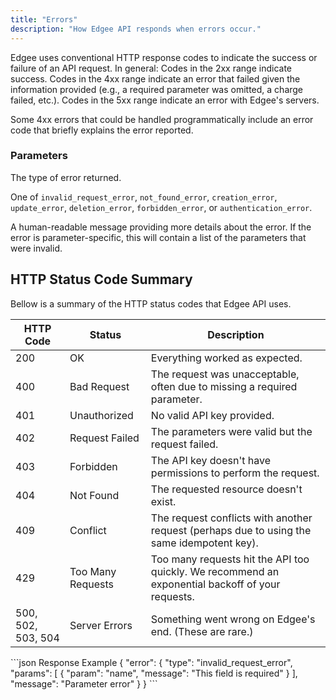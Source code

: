 ```yaml
---
title: "Errors"
description: "How Edgee API responds when errors occur."
---
```


Edgee uses conventional HTTP response codes to indicate the success or failure of an API request. 
In general: Codes in the 2xx range indicate success. 
Codes in the 4xx range indicate an error that failed given the information provided (e.g., a required parameter 
was omitted, a charge failed, etc.). 
Codes in the 5xx range indicate an error with Edgee's servers.

Some 4xx errors that could be handled programmatically include 
an error code that briefly explains the error reported.

### Parameters

<ResponseField name="type" type="string">
  The type of error returned. 
  
  One of <code>invalid_request_error</code>, <code>not_found_error</code>, <code>creation_error</code>,
  <code>update_error</code>, <code>deletion_error</code>, <code>forbidden_error</code>, or <code>authentication_error</code>.
</ResponseField>

<ResponseField name="message" type="string">
  A human-readable message providing more details about the error.
</ResponseField>

<ResponseField name="params" type="array">
  If the error is parameter-specific, this will contain a list of the parameters that were invalid.
</ResponseField>

## HTTP Status Code Summary

Bellow is a summary of the HTTP status codes that Edgee API uses.

| HTTP Code          | Status | Description |
| ------------------ | ------ | ----------- |
| 200                | OK	| Everything worked as expected. |
| 400                | Bad Request | The request was unacceptable, often due to missing a required parameter. |
| 401                | Unauthorized | No valid API key provided. |
| 402                | Request Failed | The parameters were valid but the request failed. |
| 403                | Forbidden | The API key doesn't have permissions to perform the request. |
| 404                | Not Found | The requested resource doesn't exist. |
| 409                | Conflict | The request conflicts with another request (perhaps due to using the same idempotent key). |
| 429                | Too Many Requests | Too many requests hit the API too quickly. We recommend an exponential backoff of your requests. |
| 500, 502, 503, 504 | Server Errors | Something went wrong on Edgee's end. (These are rare.) |

<ResponseExample>
```json Response Example
{
  "error": {
    "type": "invalid_request_error",
    "params": [
      {
        "param": "name",
        "message": "This field is required"
      }
    ],
    "message": "Parameter error"
  }
}
```
</ResponseExample>

<Snippet file="snippet-edgee-sdk.mdx"/>
